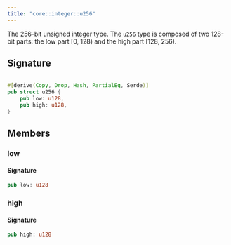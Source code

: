 ```yaml
---
title: "core::integer::u256"
---
```


The 256-bit unsigned integer type.
The `u256` type is composed of two 128-bit parts: the low part [0, 128) and the high part [128,
256).



## Signature

```rust

#[derive(Copy, Drop, Hash, PartialEq, Serde)]
pub struct u256 {
    pub low: u128,
    pub high: u128,
}
```


## Members

### low


#### Signature

```rust
pub low: u128
```


### high


#### Signature

```rust
pub high: u128
```


